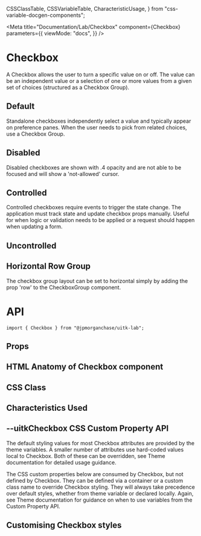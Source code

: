   CSSClassTable,
  CSSVariableTable,
  CharacteristicUsage,
} from "css-variable-docgen-components";

<Meta
  title="Documentation/Lab/Checkbox"
  component={Checkbox}
  parameters={{
    viewMode: "docs",
  }}
/>

# Checkbox

A Checkbox allows the user to turn a specific value on or off. The value can be an independent value or a selection of one or more values from a given set of choices (structured as a Checkbox Group).

## Default

Standalone checkboxes independently select a value and typically appear on preference panes. When the user needs to pick from related choices, use a Checkbox Group.

<Canvas>
  <Story id="lab-checkbox--default" />
</Canvas>

## Disabled

Disabled checkboxes are shown with .4 opacity and are not able to be focused and will show a 'not-allowed' cursor.

<Canvas>
  <Story id="lab-checkbox--disabled" />
</Canvas>

## Controlled

Controlled checkboxes require events to trigger the state change. The application must track state and update checkbox props manually. Useful for when logic or validation needs to be applied or a request should happen when updating a form.

<Canvas>
  <Story id="lab-checkbox--controlled-group" />
</Canvas>

## Uncontrolled

<Canvas>
  <Story id="lab-checkbox--uncontrolled-group" />
</Canvas>

## Horizontal Row Group

The checkbox group layout can be set to horizontal simply by adding the prop 'row' to the CheckboxGroup component.

<Canvas>
  <Story id="lab-checkbox--horizontal-group" />
</Canvas>

# API

```
import { Checkbox } from "@jpmorganchase/uitk-lab";
```

## Props

<Story name="Props">
  <ArgsTable of={Checkbox} />
</Story>

## HTML Anatomy of Checkbox component

<Canvas>
  <Story name="HTML Anatomy">
    <ComponentAnatomy showLegend>
      <Checkbox />
    </ComponentAnatomy>
    <ComponentAnatomy showLegend>
      <Checkbox defaultChecked={true} label="Checked" />
    </ComponentAnatomy>
    <ComponentAnatomy showLegend>
      <Checkbox disabled label="Disabled" />
    </ComponentAnatomy>
  </Story>
</Canvas>

## CSS Class

<Story name="CSS Classes">
  <CSSClassTable of={Checkbox} />
</Story>

## Characteristics Used

<Story name="Characteristics">
  <CharacteristicUsage of={Checkbox} />
</Story>

## --uitkCheckbox CSS Custom Property API

The default styling values for most Checkbox attributes are provided by the theme variables. A smaller number of attributes
use hard-coded values local to Checkbox. Both of these can be overridden, see Theme documentation for detailed usage guidance.

The CSS custom properties below are consumed by Checkbox, but not defined by Checkbox. They can be defined via a container or
a custom class name to override Checkbox styling. They will always take precedence over default styles, whether from theme variable
or declared locally. Again, see Theme documentation for guidance on when to use variables from the Custom Property API.

<Story name="Custom Property API">
  <CSSVariableTable of={Checkbox} />
</Story>

## Customising Checkbox styles

<Canvas>
  <Story name="Custom Styling" decorators={[withFlexGap]}>
    <CustomStyling />
  </Story>
</Canvas>
